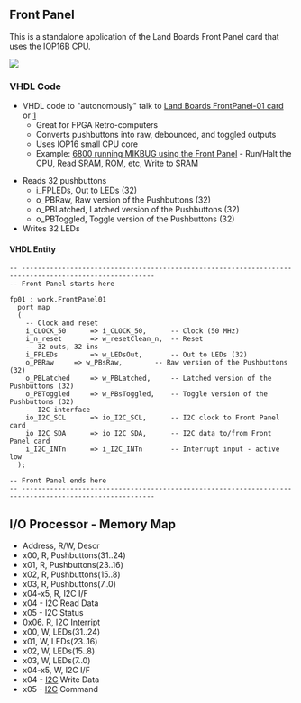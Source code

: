 == Front Panel ==

This is a standalone application of the Land Boards Front Panel card that uses the IOP16B CPU.

<img src="http://land-boards.com/blwiki/images/1/1b/EightBitFrontPanel720px.JPG"></img>

=== VHDL Code ===

* VHDL code to "autonomously" talk to [http://land-boards.com/blwiki/index.php?title=Front_Panel_For_8_Bit_Computers Land Boards FrontPanel-01 card] or [http://land-boards.com/blwiki/index.php?title=Front_Panel_for_8_Bit_Computers_V2]
** Great for FPGA Retro-computers
** Converts pushbuttons into raw, debounced, and toggled outputs
** Uses IOP16 small CPU core
** Example: [https://github.com/douggilliland/MultiComp/tree/master/MultiComp_On_RETRO-EP4CE15/M6800_MIKBUG_FrontPanel01 6800 running MIKBUG using the Front Panel] - Run/Halt the CPU, Read SRAM, ROM, etc, Write to SRAM

* Reads 32 pushbuttons
** i_FPLEDs,  Out to LEDs (32)
** o_PBRaw, Raw version of the Pushbuttons (32)
** o_PBLatched, Latched version of the Pushbuttons (32)
** o_PBToggled, Toggle version of the Pushbuttons (32)
* Writes 32 LEDs

==== VHDL Entity ====

<pre>
-- -------------------------------------------------------------------------------------------------------
-- Front Panel starts here
	
fp01 : work.FrontPanel01
  port map
  (
    -- Clock and reset
    i_CLOCK_50		=> i_CLOCK_50,		-- Clock (50 MHz)
    i_n_reset		=> w_resetClean_n,	-- Reset
    -- 32 outs, 32 ins
    i_FPLEDs		=> w_LEDsOut,		-- Out to LEDs (32)
    o_PBRaw		=> w_PBsRaw,		-- Raw version of the Pushbuttons (32)
    o_PBLatched		=> w_PBLatched,		-- Latched version of the Pushbuttons (32)
    o_PBToggled		=> w_PBsToggled,	-- Toggle version of the Pushbuttons (32)
    -- I2C interface
    io_I2C_SCL		=> io_I2C_SCL,		-- I2C clock to Front Panel card
    io_I2C_SDA		=> io_I2C_SDA,		-- I2C data to/from Front Panel card
    i_I2C_INTn		=> i_I2C_INTn		-- Interrupt input - active low
  );

-- Front Panel ends here
-- -------------------------------------------------------------------------------------------------------

</pre>

== I/O Processor - Memory Map ==

* Address, R/W, Descr
* x00, R, Pushbuttons(31..24)
* x01, R, Pushbuttons(23..16)
* x02, R, Pushbuttons(15..8)
* x03, R, Pushbuttons(7..0)
* x04-x5, R, I2C I/F
* x04 - I2C Read Data
* x05 - I2C Status
* 0x06. R, I2C Interript
* x00, W, LEDs(31..24)
* x01, W, LEDs(23..16)
* x02, W, LEDs(15..8)
* x03, W, LEDs(7..0)
* x04-x5, W, I2C I/F
* x04 - [https://github.com/douggilliland/Design_A_CPU/tree/main/Peripherals/I2C I2C] Write Data
* x05 - [https://github.com/douggilliland/Design_A_CPU/tree/main/Peripherals/I2C I2C] Command
